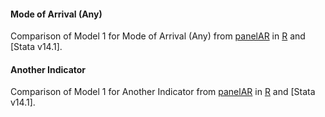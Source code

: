 #### Mode of Arrival (Any)

Comparison of Model 1 for Mode of Arrival (Any) from [panelAR](https://cran.r-project.org/web/packages/panelAR/index.html) in [R](https://www.r-project.org/) and [Stata v14.1].


#### Another Indicator

Comparison of Model 1 for Another Indicator from [panelAR](https://cran.r-project.org/web/packages/panelAR/index.html) in [R](https://www.r-project.org/) and [Stata v14.1].
